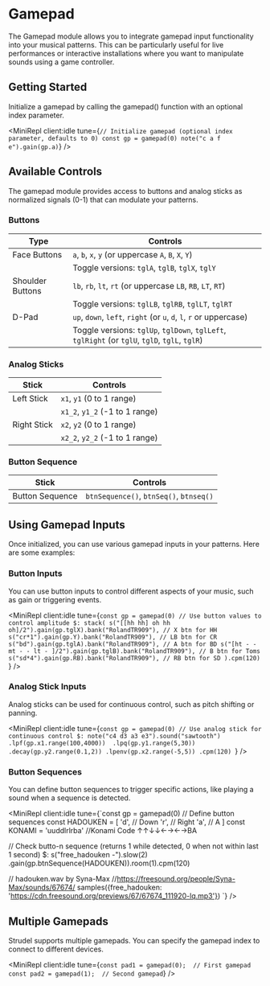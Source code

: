 
# Gamepad

The Gamepad module allows you to integrate gamepad input functionality into your musical patterns. This can be particularly useful for live performances or interactive installations where you want to manipulate sounds using a game controller.

## Getting Started

Initialize a gamepad by calling the gamepad() function with an optional index parameter.

<MiniRepl
  client:idle
  tune={`// Initialize gamepad (optional index parameter, defaults to 0)
const gp = gamepad(0)
note("c a f e").gain(gp.a)`}
/>

## Available Controls

The gamepad module provides access to buttons and analog sticks as normalized signals (0-1) that can modulate your patterns.

### Buttons

| Type             | Controls                                                                                       |
| ---------------- | ---------------------------------------------------------------------------------------------- |
| Face Buttons     | `a`, `b`, `x`, `y` (or uppercase `A`, `B`, `X`, `Y`)                                           |
|                  | Toggle versions: `tglA`, `tglB`, `tglX`, `tglY`                                                |
| Shoulder Buttons | `lb`, `rb`, `lt`, `rt` (or uppercase `LB`, `RB`, `LT`, `RT`)                                   |
|                  | Toggle versions: `tglLB`, `tglRB`, `tglLT`, `tglRT`                                            |
| D-Pad            | `up`, `down`, `left`, `right` (or `u`, `d`, `l`, `r` or uppercase)                             |
|                  | Toggle versions: `tglUp`, `tglDown`, `tglLeft`, `tglRight` (or `tglU`, `tglD`, `tglL`, `tglR`) |

### Analog Sticks

| Stick       | Controls                       |
| ----------- | ------------------------------ |
| Left Stick  | `x1`, `y1` (0 to 1 range)      |
|             | `x1_2`, `y1_2` (-1 to 1 range) |
| Right Stick | `x2`, `y2` (0 to 1 range)      |
|             | `x2_2`, `y2_2` (-1 to 1 range) |

### Button Sequence

| Stick       | Controls                       |
| ----------- | ------------------------------ |
| Button Sequence  | `btnSequence()`, `btnSeq()`, `btnseq()`|

## Using Gamepad Inputs

Once initialized, you can use various gamepad inputs in your patterns. Here are some examples:

### Button Inputs

You can use button inputs to control different aspects of your music, such as gain or triggering events.

<MiniRepl
  client:idle
  tune={`const gp = gamepad(0)
  // Use button values to control amplitude
$: stack(
  s("[[hh hh] oh hh oh]/2").gain(gp.tglX).bank("RolandTR909"), // X btn for HH
   s("cr*1").gain(gp.Y).bank("RolandTR909"), // LB btn for CR
  s("bd").gain(gp.tglA).bank("RolandTR909"), // A btn for BD
  s("[ht - - mt - - lt - ]/2").gain(gp.tglB).bank("RolandTR909"), // B btn for Toms
  s("sd*4").gain(gp.RB).bank("RolandTR909"), // RB btn for SD
).cpm(120)
`}
/>

### Analog Stick Inputs

Analog sticks can be used for continuous control, such as pitch shifting or panning.

<MiniRepl
  client:idle
  tune={`const gp = gamepad(0)
  // Use analog stick for continuous control
$: note("c4 d3 a3 e3").sound("sawtooth") 
  .lpf(gp.x1.range(100,4000)) 
  .lpq(gp.y1.range(5,30))
  .decay(gp.y2.range(0.1,2))
  .lpenv(gp.x2.range(-5,5))
  .cpm(120)
  `}
/>

### Button Sequences

You can define button sequences to trigger specific actions, like playing a sound when a sequence is detected.

<MiniRepl client:idle tune={`const gp = gamepad(0)
// Define button sequences
const HADOUKEN = [
  'd',               // Down
  'r',               // Right
  'a',               // A
]
const KONAMI = 'uuddlrlrba' //Konami Code ↑↑↓↓←→←→BA

// Check butto-n sequence (returns 1 while detected, 0 when not within last 1 second)
$: s("free_hadouken -").slow(2)
.gain(gp.btnSequence(HADOUKEN)).room(1).cpm(120)

// hadouken.wav by Syna-Max
//https://freesound.org/people/Syna-Max/sounds/67674/
samples({free_hadouken: 'https://cdn.freesound.org/previews/67/67674_111920-lq.mp3'})
`} />

## Multiple Gamepads

Strudel supports multiple gamepads. You can specify the gamepad index to connect to different devices.

<MiniRepl
  client:idle
  tune={`const pad1 = gamepad(0);  // First gamepad
const pad2 = gamepad(1);  // Second gamepad`}
/>
